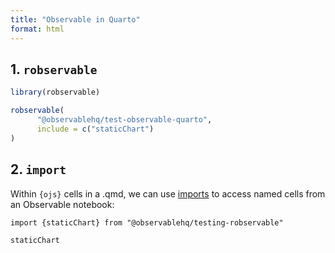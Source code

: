 ```yaml
---
title: "Observable in Quarto"
format: html
---
```



## 1. `robservable` 

```r
library(robservable)
```

```r
robservable(
      "@observablehq/test-observable-quarto",
      include = c("staticChart")
)
```


## 2. `import`

Within `{ojs}` cells in a .qmd, we can use [imports](https://observablehq.com/@observablehq/import) to access named cells from an Observable notebook:

```ojs
import {staticChart} from "@observablehq/testing-robservable"
```

```ojs
staticChart
```


